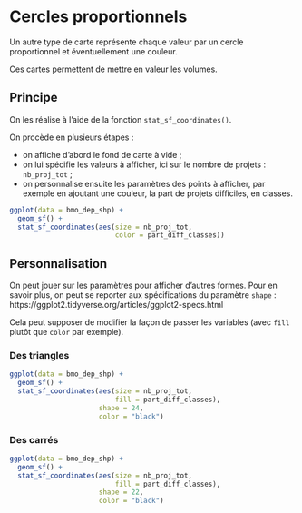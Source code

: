
# Cercles proportionnels

Un autre type de carte représente chaque valeur par un cercle proportionnel et éventuellement une couleur.

Ces cartes permettent de mettre en valeur les volumes.

## Principe

On les réalise à l'aide de la fonction `stat_sf_coordinates()`.

On procède en plusieurs étapes :

+ on affiche d'abord le fond de carte à vide ;
+ on lui spécifie les valeurs à afficher, ici sur le nombre de projets : `nb_proj_tot` ;
+ on personnalise ensuite les paramètres des points à afficher, par exemple en ajoutant une couleur, la part de projets difficiles, en classes.

```r
ggplot(data = bmo_dep_shp) +
  geom_sf() +
  stat_sf_coordinates(aes(size = nb_proj_tot, 
                          color = part_diff_classes))
```

## Personnalisation

On peut jouer sur les paramètres pour afficher d'autres formes. Pour en savoir plus, on peut se reporter aux spécifications du paramètre `shape` : https://ggplot2.tidyverse.org/articles/ggplot2-specs.html

Cela peut supposer de modifier la façon de passer les variables (avec `fill` plutôt que `color` par exemple).

### Des triangles

```r
ggplot(data = bmo_dep_shp) +
  geom_sf() +
  stat_sf_coordinates(aes(size = nb_proj_tot, 
                          fill = part_diff_classes),
                      shape = 24,
                      color = "black")
```

### Des carrés

```r
ggplot(data = bmo_dep_shp) +
  geom_sf() +
  stat_sf_coordinates(aes(size = nb_proj_tot, 
                          fill = part_diff_classes),
                      shape = 22,
                      color = "black")
```
